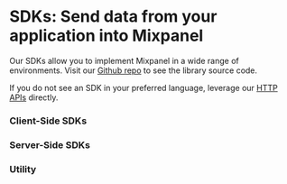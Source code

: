# SDKs: Send data from your application into Mixpanel


Our SDKs allow you to implement Mixpanel in a wide range of environments. Visit our [Github repo](https://mixpanel.com/partners/integrations) to see the library source code.

If you do not see an SDK in your preferred language, leverage our [HTTP APIs](https://developer.mixpanel.com/reference/ingestion-api) directly.

### Client-Side SDKs

<Cards>
  <Card icon title="Javascript" href="/docs/tracking-methods/sdks/javascript" />
  <Card icon title="React Native" href="/docs/tracking-methods/sdks/react-native" />
  <Card icon title="Android" href="/docs/tracking-methods/sdks/android" />
  <Card icon title="iOS (Objective-C)" href="/docs/tracking-methods/sdks/ios" />
  <Card icon title="iOS (Swift)" href="/docs/tracking-methods/sdks/swift" />
  <Card icon title="Flutter" href="/docs/tracking-methods/sdks/flutter" />
  <Card icon title="Unity" href="/docs/tracking-methods/sdks/unity" />
</Cards>

### Server-Side SDKs

<Cards>
  <Card icon title="Python" href="/docs/tracking-methods/sdks/python" />
  <Card icon title="Node.js" href="/docs/tracking-methods/sdks/nodejs" />
  <Card icon title="Ruby" href="/docs/tracking-methods/sdks/ruby" />
  <Card icon title="PHP" href="/docs/tracking-methods/sdks/php" />
  <Card icon title="Go" href="/docs/tracking-methods/sdks/go" />
  <Card icon title="Java" href="/docs/tracking-methods/sdks/java" />
</Cards>

### Utility

<Cards>
  <Card icon title="Mixpanel-utils Module" href="https://github.com/mixpanel/mixpanel-utils" target=”_blank” />
</Cards>
